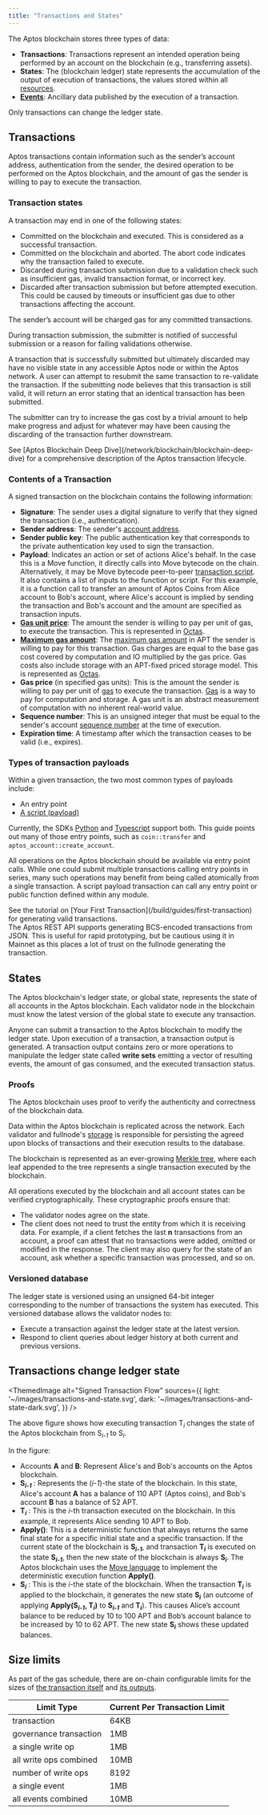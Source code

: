 ```yaml
---
title: "Transactions and States"
---
```




The Aptos blockchain stores three types of data:

- **Transactions**: Transactions represent an intended operation being performed by an account on the blockchain (e.g., transferring assets).
- **States**: The (blockchain ledger) state represents the accumulation of the output of execution of transactions, the values stored within all [resources](/network/blockchain/resources).
- [**Events**](/network/blockchain/events): Ancillary data published by the execution of a transaction.

<Aside type="note">
  Only transactions can change the ledger state.
</Aside>

## Transactions

Aptos transactions contain information such as the sender’s account address, authentication from the sender, the desired operation to be performed on the Aptos blockchain, and the amount of gas the sender is willing to pay to execute the transaction.

### Transaction states

A transaction may end in one of the following states:

- Committed on the blockchain and executed. This is considered as a successful transaction.
- Committed on the blockchain and aborted. The abort code indicates why the transaction failed to execute.
- Discarded during transaction submission due to a validation check such as insufficient gas, invalid transaction format, or incorrect key.
- Discarded after transaction submission but before attempted execution. This could be caused by timeouts or insufficient gas due to other transactions affecting the account.

The sender’s account will be charged gas for any committed transactions.

During transaction submission, the submitter is notified of successful submission or a reason for failing validations otherwise.

A transaction that is successfully submitted but ultimately discarded may have no visible state in any accessible Aptos node or within the Aptos network. A user can attempt to resubmit the same transaction to re-validate the transaction. If the submitting node believes that this transaction is still valid, it will return an error stating that an identical transaction has been submitted.

The submitter can try to increase the gas cost by a trivial amount to help make progress and adjust for whatever may have been causing the discarding of the transaction further downstream.

<Aside type="note">
  See [Aptos Blockchain Deep Dive](/network/blockchain/blockchain-deep-dive) for a comprehensive description of the Aptos transaction lifecycle.
</Aside>

### Contents of a Transaction

A signed transaction on the blockchain contains the following information:

- **Signature**: The sender uses a digital signature to verify that they signed the transaction (i.e., authentication).
- **Sender address**: The sender's [account address](/network/blockchain/accounts.mdx#account-address).
- **Sender public key**: The public authentication key that corresponds to the private authentication key used to sign the transaction.
- **Payload**: Indicates an action or set of actions Alice's behalf. In the case this is a Move function, it directly calls into Move bytecode on the chain. Alternatively, it may be Move bytecode peer-to-peer [transaction script](/network/glossary.mdx#transaction-script). It also contains a list of inputs to the function or script. For this example, it is a function call to transfer an amount of Aptos Coins from Alice account to Bob's account, where Alice's account is implied by sending the transaction and Bob's account and the amount are specified as transaction inputs.
- [**Gas unit price**](/network/glossary.mdx#gas-unit-price): The amount the sender is willing to pay per unit of gas, to execute the transaction. This is represented in [Octas](/network/glossary.mdx#octa).
- [**Maximum gas amount**](/network/glossary.mdx#maximum-gas-amount): The [maximum gas amount](/network/blockchain/gas-txn-fee.mdx#specifying-gas-fees-within-a-transaction) in APT the sender is willing to pay for this transaction. Gas charges are equal to the base gas cost covered by computation and IO multiplied by the gas price. Gas costs also include storage with an APT-fixed priced storage model. This is represented as [Octas](/network/glossary.mdx#octa).
- **Gas price** (in specified gas units): This is the amount the sender is willing to pay per unit of [gas](/network/blockchain/gas-txn-fee) to execute the transaction. [Gas](/network/blockchain/gas-txn-fee) is a way to pay for computation and storage. A gas unit is an abstract measurement of computation with no inherent real-world value.
- **Sequence number**: This is an unsigned integer that must be equal to the sender's account [sequence number](/network/blockchain/accounts.mdx#account-sequence-number) at the time of execution.
- **Expiration time**: A timestamp after which the transaction ceases to be valid (i.e., expires).

### Types of transaction payloads

Within a given transaction, the two most common types of payloads include:

- An entry point
- [A script (payload)](/build/smart-contracts/scripts)

Currently, the SDKs [Python](/build/sdks/python-sdk) and [Typescript](/build/sdks/ts-sdk) support both. This guide points out many of those entry points, such as `coin::transfer` and `aptos_account::create_account`.

All operations on the Aptos blockchain should be available via entry point calls. While one could submit multiple transactions calling entry points in series, many such operations may benefit from being called atomically from a single transaction. A script payload transaction can call any entry point or public function defined within any module.

<Aside type="note">
  See the tutorial on [Your First Transaction](/build/guides/first-transaction) for generating valid transactions.
</Aside>

<Aside type="note">
  The Aptos REST API supports generating BCS-encoded transactions from JSON. This is useful for rapid prototyping, but be cautious using it in Mainnet as this places a lot of trust on the fullnode generating the transaction.
</Aside>

## States

The Aptos blockchain's ledger state, or global state, represents the state of all accounts in the Aptos blockchain. Each validator node in the blockchain must know the latest version of the global state to execute any transaction.

Anyone can submit a transaction to the Aptos blockchain to modify the ledger state. Upon execution of a transaction, a transaction output is generated. A transaction output contains zero or more operations to manipulate the ledger state called **write sets** emitting a vector of resulting events, the amount of gas consumed, and the executed transaction status.

### Proofs

The Aptos blockchain uses proof to verify the authenticity and correctness of the blockchain data.

Data within the Aptos blockchain is replicated across the network. Each validator and fullnode's [storage](/network/blockchain/validator-nodes.mdx#storage) is responsible for persisting the agreed upon blocks of transactions and their execution results to the database.

The blockchain is represented as an ever-growing [Merkle tree](/network/glossary.mdx#merkle-trees), where each leaf appended to the tree represents a single transaction executed by the blockchain.

All operations executed by the blockchain and all account states can be verified cryptographically. These cryptographic proofs ensure that:

- The validator nodes agree on the state.
- The client does not need to trust the entity from which it is receiving data. For example, if a client fetches the last **n** transactions from an account, a proof can attest that no transactions were added, omitted or modified in the response. The client may also query for the state of an account, ask whether a specific transaction was processed, and so on.

### Versioned database

The ledger state is versioned using an unsigned 64-bit integer corresponding to the number of transactions the system has executed. This versioned database allows the validator nodes to:

- Execute a transaction against the ledger state at the latest version.
- Respond to client queries about ledger history at both current and previous versions.

## Transactions change ledger state

<ThemedImage
  alt="Signed Transaction Flow"
  sources={{
light: '~/images/transactions-and-state.svg',
dark: '~/images/transactions-and-state-dark.svg',
}}
/>

The above figure shows how executing transaction T<sub>_i_</sub> changes the state of the Aptos blockchain from S<sub>_i-1_</sub> to S<sub>_i_</sub>.

In the figure:

- Accounts **A** and **B**: Represent Alice's and Bob's accounts on the Aptos blockchain.
- **S<sub>_i-1_</sub>** : Represents the (_i-1_)-the state of the blockchain. In this state, Alice's account **A** has a balance of 110 APT (Aptos coins), and Bob's account **B** has a balance of 52 APT.
- **T<sub>_i_</sub>** : This is the _i_-th transaction executed on the blockchain. In this example, it represents Alice sending 10 APT to Bob.
- **Apply()**: This is a deterministic function that always returns the same final state for a specific initial state and a specific transaction. If the current state of the blockchain is **S<sub>_i-1_</sub>**, and transaction **T<sub>_i_</sub>** is executed on the state **S<sub>_i-1_</sub>**, then the new state of the blockchain is always **S<sub>_i_</sub>**. The Aptos blockchain uses the [Move language](/build/smart-contracts/book/SUMMARY) to implement the deterministic execution function **Apply()**.
- **S<sub>_i_</sub>** : This is the _i_-the state of the blockchain. When the transaction **T<sub>_i_</sub>** is applied to the blockchain, it generates the new state **S<sub>_i_</sub>** (an outcome of applying **Apply(S<sub>_i-1_</sub>, T<sub>_i_</sub>)** to **S<sub>_i-1_</sub>** and **T<sub>_i_</sub>**). This causes Alice’s account balance to be reduced by 10 to 100 APT and Bob’s account balance to be increased by 10 to 62 APT. The new state **S<sub>_i_</sub>** shows these updated balances.

## Size limits

As part of the gas schedule, there are on-chain configurable limits for the sizes of [the transaction itself](https://github.com/aptos-labs/aptos-core/blob/8074588b5c9c4424fa247c2c9ec5572981ee31cd/aptos-move/aptos-gas-schedule/src/gas_schedule/transaction.rs#L71-L81) and [its outputs](https://github.com/aptos-labs/aptos-core/blob/8074588b5c9c4424fa247c2c9ec5572981ee31cd/aptos-move/aptos-gas-schedule/src/gas_schedule/transaction.rs#L152-L177).

| Limit Type             | Current Per Transaction Limit |
| ---------------------- | ----------------------------- |
| transaction            | 64KB                          |
| governance transaction | 1MB                           |
| a single write op      | 1MB                           |
| all write ops combined | 10MB                          |
| number of write ops    | 8192                          |
| a single event         | 1MB                           |
| all events combined    | 10MB                          |
